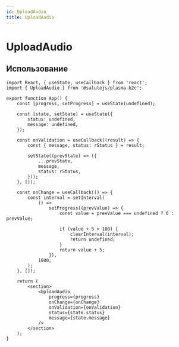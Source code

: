 ```yaml
---
id: UploadAudio
title: UploadAudio
---
```



# UploadAudio

<Badge title="styled-components" desctiption="Доступен только в сборке `styled-components`" />

<Description name="UploadAudio" />
<PropsTable name="UploadAudio" />
<StorybookLink name="UploadAudio" />

## Использование

```tsx live
import React, { useState, useCallback } from 'react';
import { UploadAudio } from '@salutejs/plasma-b2c';

export function App() {
    const [progress, setProgress] = useState(undefined);

    const [state, setState] = useState({
        status: undefined,
        message: undefined,
    });

    const onValidation = useCallback((result) => {
        const { message, status: rStatus } = result;

        setState((prevState) => ({
            ...prevState,
            message,
            status: rStatus,
        }));
    }, []);

    const onChange = useCallback(() => {
        const interval = setInterval(
            () =>
                setProgress((prevValue) => {
                    const value = prevValue === undefined ? 0 : prevValue;

                    if (value + 5 > 100) {
                        clearInterval(interval);
                        return undefined;
                    }
                    return value + 5;
                }),
            1000,
        );
    }, []);

    return (
        <section>
            <UploadAudio
                progress={progress}
                onChange={onChange}
                onValidation={onValidation}
                status={state.status}
                message={state.message}
            />
        </section>
    );
}
```
